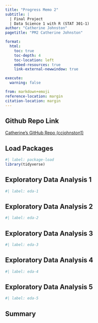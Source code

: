 ```yaml
---
title: "Progress Memo 2"
subtitle: |
  | Final Project 
  | Data Science 1 with R (STAT 301-1)
author: "Catherine Johnston"
pagetitle: "PM2 Catherine Johnston"

format:
  html:
    toc: true
    toc-depth: 4
    toc-location: left
    embed-resources: true
    link-external-newwindow: true

execute:
  warning: false

from: markdown+emoji
reference-location: margin
citation-location: margin
---
```


::: {.callout-tip icon="false"}
## Github Repo Link

[Catherine's GitHub Repo (ccjohnston1)](https://github.com/ccjohnston1/final-project-1.git)
:::

## Load Packages
```r
#| label: package-load
library(tidyverse)

```

## Exploratory Data Analysis 1
```r
#| label: eda-1

```

## Exploratory Data Analysis 2
```r
#| label: eda-2

```

## Exploratory Data Analysis 3
```r
#| label: eda-3


```


## Exploratory Data Analysis 4
```r
#| label: eda-4


```


## Exploratory Data Analysis 5
```r
#| label: eda-5


```


## Summary
